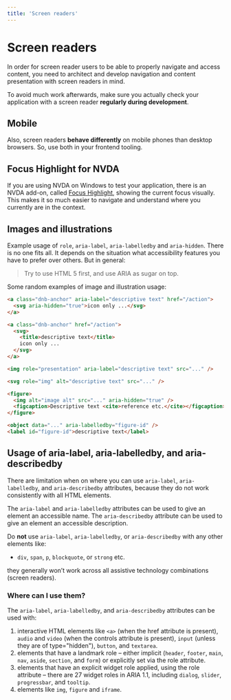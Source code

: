```yaml
---
title: 'Screen readers'
---
```


# Screen readers

In order for screen reader users to be able to properly navigate and access content, you need to architect and develop navigation and content presentation with screen readers in mind.

To avoid much work afterwards, make sure you actually check your application with a screen reader **regularly during development**.

## Mobile

Also, screen readers **behave differently** on mobile phones than desktop browsers. So, use both in your frontend tooling.

## Focus Highlight for NVDA

If you are using NVDA on Windows to test your application, there is an NVDA add-on, called [Focus Highlight](https://addons.nvda-project.org/addons/focusHighlight.en.html), showing the current focus visually. This makes it so much easier to navigate and understand where you currently are in the context.

## Images and illustrations

Example usage of `role`, `aria-label`, `aria-labelledby` and `aria-hidden`. There is no one fits all. It depends on the situation what accessibility features you have to prefer over others. But in general:

> Try to use HTML 5 first, and use ARIA as sugar on top.

Some random examples of image and illustration usage:

```html
<a class="dnb-anchor" aria-label="descriptive text" href="/action">
  <svg aria-hidden="true">icon only ...</svg>
</a>

<a class="dnb-anchor" href="/action">
  <svg>
    <title>descriptive text</title>
    icon only ...
  </svg>
</a>

<img role="presentation" aria-label="descriptive text" src="..." />

<svg role="img" alt="descriptive text" src="..." />

<figure>
  <img alt="image alt" src="..." aria-hidden="true" />
  <figcaption>Descriptive text <cite>reference etc.</cite></figcaption>
</figure>

<object data="..." aria-labelledby="figure-id" />
<label id="figure-id">descriptive text</label>
```

## Usage of aria-label, aria-labelledby, and aria-describedby

There are limitation when on where you can use `aria-label`, `aria-labelledby`, and `aria-describedby` attributes, because they do not work consistently with all HTML elements.

The `aria-label` and `aria-labelledby` attributes can be used to give an element an accessible name.
The `aria-describedby` attribute can be used to give an element an accessible description.

Do **not** use `aria-label`, `aria-labelledby`, or `aria-describedby` with any other elements like:

- `div`, `span`, `p`, `blockquote`, or `strong` etc.

they generally won’t work across all assistive technology combinations (screen readers).

### Where can I use them?

The `aria-label`, `aria-labelledby`, and `aria-describedby` attributes can be used with:

1. interactive HTML elements like `<a>` (when the href attribute is present), `audio` and `video` (when the controls attribute is present), `input` (unless they are of type="hidden"), `button`, and `textarea`.
1. elements that have a landmark role – either implicit (`header`, `footer`, `main`, `nav`, `aside`, `section`, and `form`) or explicitly set via the role attribute.
1. elements that have an explicit widget role applied, using the role attribute – there are 27 widget roles in ARIA 1.1, including `dialog`, `slider`, `progressbar`, and `tooltip`.
1. elements like `img`, `figure` and `iframe`.
